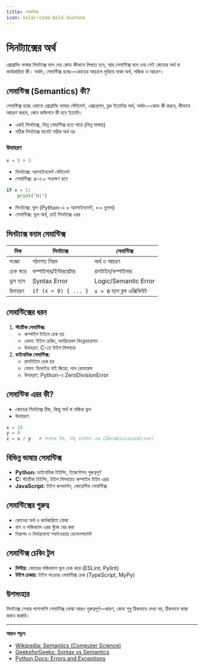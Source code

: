 ```yaml
---
title: সেমান্টিক্স
icon: solar:code-bold-duotone
---
```


# সিনট্যাক্সের অর্থ

প্রোগ্রামিং ভাষার সিনট্যাক্স বলে দেয় কোড কীভাবে লিখতে হবে, আর সেমান্টিক্স বলে দেয় সেই কোডের অর্থ বা কার্যকারিতা কী। অর্থাৎ, সেমান্টিক্স হচ্ছে—কোডের আড়ালে লুকিয়ে থাকা অর্থ, লজিক ও আচরণ।

## সেমান্টিক্স (Semantics) কী?

সেমান্টিক্স হচ্ছে কোনো প্রোগ্রামিং ভাষার স্টেটমেন্ট, এক্সপ্রেশন, ব্লক ইত্যাদির অর্থ, অর্থাৎ—কোড কী করবে, কীভাবে আচরণ করবে, কোন কন্ডিশনে কী হবে ইত্যাদি।

- একই সিনট্যাক্স, ভিন্ন সেমান্টিক্স হতে পারে (ভিন্ন ভাষায়)
- সঠিক সিনট্যাক্স মানেই সঠিক অর্থ নয়

### উদাহরণ
```python
x = 5 + 3
```
- সিনট্যাক্স: অ্যাসাইনমেন্ট স্টেটমেন্ট
- সেমান্টিক্স: x-এ ৮ সংরক্ষণ হবে

```python
if x = 5:
    print("Hi")
```
- সিনট্যাক্স: ভুল (Python-এ = অ্যাসাইনমেন্ট, == তুলনা)
- সেমান্টিক্স: ভুল অর্থ, তাই সিনট্যাক্স এরর

## সিনট্যাক্স বনাম সেমান্টিক্স

| দিক                | সিনট্যাক্স                | সেমান্টিক্স                |
|--------------------|--------------------------|----------------------------|
| সংজ্ঞা             | গঠনগত নিয়ম              | অর্থ ও আচরণ                |
| চেক করে           | কম্পাইলার/ইন্টারপ্রেটার  | রানটাইম/কম্পাইলার          |
| ভুল হলে            | Syntax Error             | Logic/Semantic Error       |
| উদাহরণ             | `if (x > 0) { ... }`       | `x > 0` হলে ব্লক এক্সিকিউট    |

## সেমান্টিক্সের ধরন

1. **স্ট্যাটিক সেমান্টিক্স:**
   - কম্পাইল টাইমে চেক হয়
   - যেমন: টাইপ চেকিং, ভ্যারিয়েবল ডিক্লেয়ারেশন
   - উদাহরণ: C-তে টাইপ মিসম্যাচ
2. **ডাইনামিক সেমান্টিক্স:**
   - রানটাইমে চেক হয়
   - যেমন: ডিভাইড বাই জিরো, নাল রেফারেন্স
   - উদাহরণ: Python-এ ZeroDivisionError

## সেমান্টিক এরর কী?

- কোডের সিনট্যাক্স ঠিক, কিন্তু অর্থ বা লজিক ভুল
- উদাহরণ:
```python
x = 10
y = 0
z = x / y   # সিনট্যাক্স ঠিক, কিন্তু রানটাইমে এরর (ZeroDivisionError)
```

## বিভিন্ন ভাষায় সেমান্টিক্স

- **Python:** ডাইনামিক টাইপিং, ইন্ডেন্টেশন গুরুত্বপূর্ণ
- **C:** স্ট্যাটিক টাইপিং, টাইপ মিসম্যাচে কম্পাইল টাইম এরর
- **JavaScript:** টাইপ কনভার্সন, কোয়ের্সিভ সেমান্টিক্স

## সেমান্টিক্সের গুরুত্ব

- কোডের অর্থ ও কার্যকারিতা বোঝা
- বাগ ও লজিক্যাল এরর খুঁজে বের করা
- নিরাপদ ও নির্ভরযোগ্য সফটওয়্যার ডেভেলপমেন্ট

## সেমান্টিক্স চেকিং টুল

- **লিন্টার:** কোডের লজিক্যাল ভুল চেক করে (ESLint, Pylint)
- **টাইপ চেকার:** টাইপ সংক্রান্ত সেমান্টিক্স চেক (TypeScript, MyPy)

## উপসংহার

সিনট্যাক্স শেখার পাশাপাশি সেমান্টিক্স বোঝা আরও গুরুত্বপূর্ণ—কারণ, কোড শুধু ঠিকভাবে লেখা নয়, ঠিকভাবে কাজ করাও জরুরি।

---

**আরও পড়ুন:**
- [Wikipedia: Semantics (Computer Science)](https://en.wikipedia.org/wiki/Semantics_(computer_science))
- [GeeksforGeeks: Syntax vs Semantics](https://www.geeksforgeeks.org/difference-between-syntax-and-semantics-in-programming-language/)
- [Python Docs: Errors and Exceptions](https://docs.python.org/3/tutorial/errors.html)
